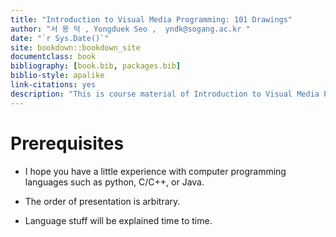 ```yaml
--- 
title: "Introduction to Visual Media Programming: 101 Drawings"
author: "서 용 덕 , Yongduek Seo ,  yndk@sogang.ac.kr "
date: "`r Sys.Date()`"
site: bookdown::bookdown_site
documentclass: book
bibliography: [book.bib, packages.bib]
biblio-style: apalike
link-citations: yes
description: "This is course material of Introduction to Visual Media Programming. Processing3 is used for programming environment. A drawing library such as Openframeworks could have been used, but the concept is always the same."
---
```


# Prerequisites

- I hope you have a little experience with computer programming languages such as python, C/C++, or Java.

- The order of presentation is arbitrary.

- Language stuff will be explained time to time.